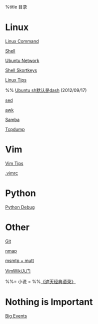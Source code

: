 %title 目录

= Linux =
[[linux/linux_commands|Linux Command]]

[[linux/shell|Shell]]

[[linux/ubuntu_network|Ubuntu Network]]

[[linux/shellkeys|Shell Skortkeys]]

[[linux/linux_tips|Linux Tips]]

%% [[ubuntu_sh_dash.html|Ubuntu sh默认是dash]] (2012/09/17)

[[linux/sed|sed]]

[[linux/awk|awk]]

[[linux/samba|Samba]]

[[linux/tcpdump|Tcpdump]]

= Vim =
[[vim/vim_tips|Vim Tips]]

[[vim/vimrc|.vimrc]]

= Python =
[[python/pdb|Python Debug]]

= Other =
[[other/git|Git]]

[[other/nmap|nmap]]

[[other/msmtp_mutt|msmtp + mutt]]

[[other/vimwiki|VimWiki入门]]

%%= 小说 =
%%[[zhetian.html|《遮天经典语录》]]

= Nothing is Important = 
[[other/bigevents|Big Events]]
